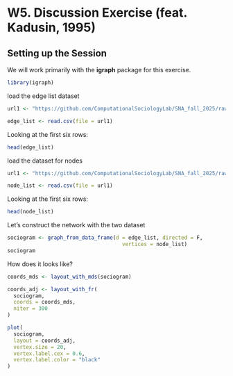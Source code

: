 # W5. Discussion Exercise (feat. Kadusin, 1995)

## Setting up the Session
We will work primarily with the **igraph** package for this exercise. 

```r
library(igraph)
```

load the edge list dataset
```r
url1 <- "https://github.com/ComputationalSociologyLab/SNA_fall_2025/raw/main/data/Kadusin_1995_edge_list.csv"

edge_list <- read.csv(file = url1)
```

Looking at the first six rows:

```r
head(edge_list) 
```

load the dataset for nodes
```r
url1 <- "https://github.com/ComputationalSociologyLab/SNA_fall_2025/raw/main/data/Kadusin_1995_node_list.csv"

node_list <- read.csv(file = url1)
```

Looking at the first six rows:

```r
head(node_list) 
```

Let's construct the network with the two dataset 

```r
sociogram <- graph_from_data_frame(d = edge_list, directed = F, 
                                     vertices = node_list) 
sociogram
```
How does it looks like?

```r
coords_mds <- layout_with_mds(sociogram)

coords_adj <- layout_with_fr(
  sociogram,
  coords = coords_mds,
  niter = 300
)

plot(
  sociogram,
  layout = coords_adj,
  vertex.size = 20,
  vertex.label.cex = 0.6,
  vertex.label.color = "black"
)
```

